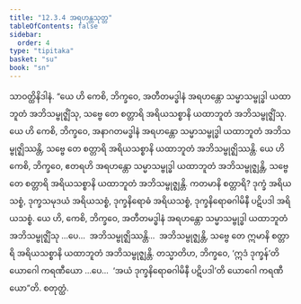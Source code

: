 ```yaml
---
title: "12.3.4 အရဟန္တသုတ္တ"
tableOfContents: false
sidebar:
  order: 4
type: "tipitaka"
basket: "su"
book: "sn"
---
```



<DynamicBreadcrumb />

<Division number="1094" book="sn" e="ch" v="18" p="443">

<Paragraph number="2281" book="sn">
သာဝတ္ထိနိဒါနံ. “ယေ ဟိ ကေစိ, ဘိက္ခဝေ, အတီတမဒ္ဓါနံ အရဟန္တော သမ္မာသမ္ဗုဒ္ဓါ ယထာဘူတံ အဘိသမ္ဗုဇ္ဈိံသု, သဗ္ဗေ တေ စတ္တာရိ အရိယသစ္စာနိ ယထာဘူတံ အဘိသမ္ဗုဇ္ဈိံသု. ယေ ဟိ ကေစိ, ဘိက္ခဝေ, အနာဂတမဒ္ဓါနံ အရဟန္တော သမ္မာသမ္ဗုဒ္ဓါ ယထာဘူတံ အဘိသမ္ဗုဇ္ဈိဿန္တိ, သဗ္ဗေ တေ စတ္တာရိ အရိယသစ္စာနိ ယထာဘူတံ အဘိသမ္ဗုဇ္ဈိဿန္တိ. ယေ ဟိ ကေစိ, ဘိက္ခဝေ, ဧတရဟိ အရဟန္တော သမ္မာသမ္ဗုဒ္ဓါ ယထာဘူတံ အဘိသမ္ဗုဇ္ဈန္တိ, သဗ္ဗေ တေ စတ္တာရိ အရိယသစ္စာနိ ယထာဘူတံ အဘိသမ္ဗုဇ္ဈန္တိ.
</Paragraph>

<Paragraph number="2282" book="sn">
ကတမာနိ စတ္တာရိ? ဒုက္ခံ အရိယသစ္စံ, ဒုက္ခသမုဒယံ အရိယသစ္စံ, ဒုက္ခနိရောဓံ အရိယသစ္စံ, ဒုက္ခနိရောဓဂါမိနီ ပဋိပဒါ အရိယသစ္စံ. ယေ ဟိ, ကေစိ, ဘိက္ခဝေ, အတီတမဒ္ဓါနံ အရဟန္တော သမ္မာသမ္ဗုဒ္ဓါ ယထာဘူတံ အဘိသမ္ဗုဇ္ဈိံသု …ပေ…  အဘိသမ္ဗုဇ္ဈိဿန္တိ…  အဘိသမ္ဗုဇ္ဈန္တိ, သဗ္ဗေ တေ ဣမာနိ စတ္တာရိ အရိယသစ္စာနိ ယထာဘူတံ အဘိသမ္ဗုဇ္ဈန္တိ.
</Paragraph>

<Paragraph number="2283" book="sn">
တသ္မာတိဟ, ဘိက္ခဝေ, ‘ဣဒံ ဒုက္ခန်’တိ ယောဂေါ ကရဏီယော …ပေ…  ‘အယံ ဒုက္ခနိရောဓဂါမိနီ ပဋိပဒါ’တိ ယောဂေါ ကရဏီယော”တိ.

</Paragraph>
</Division>

<Paragraph number="2284" type="center" book="sn">
စတုတ္ထံ.
</Paragraph>